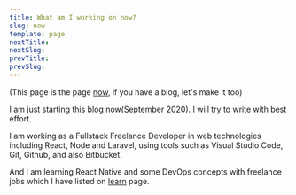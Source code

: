 ---
title: What am I working on now?
slug: now
template: page
nextTitle:
nextSlug:
prevTitle:
prevSlug:
---

(This page is the page [now](https://nownownow.com/about), if you have a blog, let's make it too)

I am just starting this blog now(September 2020). I will try to write with best effort.

I am working as a Fullstack Freelance Developer in web technologies including React, Node and Laravel, using tools such as Visual Studio Code, Git, Github, and also Bitbucket.

And I am learning React Native and some DevOps concepts with freelance jobs which I have listed on [learn](/learn) page.
